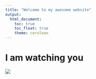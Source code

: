 ```yaml
---
title: "Welcome to my awesome website"
output: 
  html_document:
    toc: true
    toc_float: true
    theme: cerulean
---
```


# I am watching you

![](data/logic.jpg)

